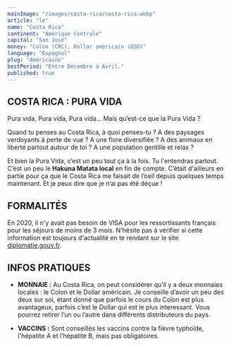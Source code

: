 ```yaml
---
mainImage: "/images/costa-rica/costa-rica.webp"
article: "le"
name: "Costa Rica"
continent: "Amérique Centrale"
capital: "San José"
money: "Colon (CRC), Dollar américain (USD)"
language: "Espagnol"
plug: "Américaine"
bestPeriod: "Entre Décembre à Avril."
published: true
---
```


## COSTA RICA : PURA VIDA

Pura vida, Pura vida, Pura vida… Mais qu’est-ce que la Pura Vida ?

Quand tu penses au Costa Rica, à quoi penses-tu ? A des paysages verdoyants à perte de vue ? A une flore diversifiée ? A des animaux en liberté partout autour de toi ? A une population gentille et relax ?

Et bien la Pura Vida, c’est un peu tout ça à la fois. Tu l'entendras partout. C’est un peu le **Hakuna Matata local** en fin de compte. C’était d'ailleurs en partie pour ça que le Costa Rica me faisait de l’oeil depuis quelques temps maintenant. Et je peux dire que je n’ai pas été déçue !

## FORMALITÉS

En 2020, il n'y avait pas besoin de VISA pour les ressortissants français pour les séjours de moins de 3 mois. N'hésite pas à vérifier si cette information est toujours d'actualité en te rendant sur le site [diplomatie.gouv.fr](https://www.diplomatie.gouv.fr/fr/conseils-aux-voyageurs/conseils-par-pays-destination/).

## INFOS PRATIQUES

- **MONNAIE :** Au Costa Rica, on peut considérer qu’il y a deux monnaies locales : le Colon et le Dollar américain. Je conseille d’avoir un peu des deux sur soi, étant donné que parfois le cours du Colon est plus avantageux, parfois c’est le Dollar qui est le plus interessant. Vous pourrez retirer l’un ou l’autre dans différents distributeurs du pays.

- **VACCINS :** Sont conseillés les vaccins contre la fièvre typhoïde, l'hépatite A et l’hépatite B, mais pas obligatoires.